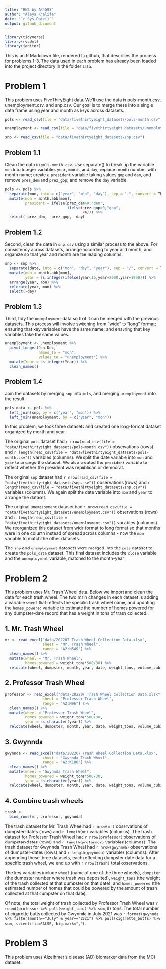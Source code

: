 ```yaml
---
title: "HW2 by AK4598"
author: "Aleya Khalifa"
date: "`r Sys.Date()`"
output: github_document
---
```


```r
library(tidyverse)
library(readxl)
library(janitor)
```

This is an R Markdown file, rendered to github, that describes the process for problems 1-3. The data used in each problem has already been loaded into the project directory in the folder `data`.

# Problem 1

This problem uses FiveThiryEight data. We’ll use the data in pols-month.csv, unemployment.csv, and snp.csv. Our goal is to merge these into a single data frame using year and month as keys across datasets.

```r
pols <- read_csv(file = "data/fivethirtyeight_datasets/pols-month.csv")

unemployment <- read_csv(file = "data/fivethirtyeight_datasets/unemployment.csv")

snp <- read_csv(file = "data/fivethirtyeight_datasets/snp.csv")
```

## Problem 1.1

Clean the data in `pols-month.csv`. Use separate() to break up the variable `mon` into integer variables `year`, `month`, and `day`; replace month number with month name; create a `president` variable taking values `gop` and `dem`, and remove `prez_dem` and `prez_gop`; and remove the `day` variable.

```r
pols <- pols %>% 
  separate(mon, into = c("year", "mon", "day"), sep = "-", convert = TRUE) %>%
  mutate(mon = month.abb[mon],
         president = ifelse(prez_dem>0,"dem",
                            ifelse(prez_gop>0,"gop",
                                   NA))) %>%
  select(-prez_dem, -prez_gop, -day)
```

## Problem 1.2

Second, clean the data in `snp.csv` using a similar process to the above. For consistency across datasets, arrange according to year and month, and organize so that year and month are the leading columns.

```r
snp <- snp %>%
  separate(date, into = c("mon", "day", "year"), sep = "/", convert = TRUE) %>% 
  mutate(mon = month.abb[mon],
         year = as.integer(ifelse(year<16,year+2000,year+1900))) %>%
  arrange(year, mon) %>%
  relocate(year, mon) %>%
  select(-day)
```


## Problem 1.3

Third, tidy the `unemployment` data so that it can be merged with the previous datasets. This process will involve switching from “wide” to “long” format; ensuring that key variables have the same name; and ensuring that key variables take the same values.

```r
unemployment <- unemployment %>%
  pivot_longer(Jan:Dec,
               names_to = "mon",
               values_to = "unemployment") %>%
  mutate(Year = as.integer(Year)) %>%
  clean_names()
```


## Problem 1.4

Join the datasets by merging `snp` into `pols`, and merging `unemployment` into the result.

```r
pols_data <- pols %>%
  left_join(snp, by = c("year", "mon")) %>%
  left_join(unemployment, by = c("year", "mon"))
```


In this problem, we took three datasets and created one long-format dataset organized by month and year. 

The original `pols` dataset had `r nrow(read_csv(file = "data/fivethirtyeight_datasets/pols-month.csv"))` observations (rows) and `r length(read_csv(file = "data/fivethirtyeight_datasets/pols-month.csv"))` variables (columns). We split the date variable into `mon` and `year` to arrange the dataset. We also created the `president` variable to reflect whether the president was republican or democrat.

The original `snp` dataset had `r nrow(read_csv(file = "data/fivethirtyeight_datasets/snp.csv"))` observations (rows) and `r length(read_csv(file = "data/fivethirtyeight_datasets/snp.csv"))` variables (columns). We again split the date variable into `mon` and `year` to arrange the dataset.

The original `unemployment` dataset had `r nrow(read_csv(file = "data/fivethirtyeight_datasets/unemployment.csv"))` observations (rows) and `r length(read_csv(file = "data/fivethirtyeight_datasets/unemployment.csv"))` variables (columns). We reorganized this dataset from wide format to long format so that months were in one column instead of spread across columns - now the `mon` variable to match the other datasets.

The `snp` and `unemployment` datasets were merged into the `pols` dataset to create the `pols_data` dataset. This final dataset includes the `close` variable and the `unemployment` variable, matched to the month-year.



# Problem 2

This problem uses Mr. Trash Wheel data. Below we import and clean the data for each trash wheel. The two main changes in each dataset is adding a variable `wheel` that reflects the specific trash wheel name, and updating the `homes_powered` variable to estimate the number of homes powered for any dumpster-date record that has a weight in tons of trash collected. 

## 1. Mr. Trash Wheel

```r
mr <- read_excel("data/202207 Trash Wheel Collection Data.xlsx",
                 sheet = "Mr. Trash Wheel",
                 range = "A2:N549") %>%
  clean_names() %>%
  mutate(wheel = "Mr. Trash Wheel",
         homes_powered = weight_tons*500/30) %>%
  relocate(wheel, dumpster, month, year, date, weight_tons, volume_cubic_yards, homes_powered)
```

## 2. Professor Trash Wheel

```r
professor <- read_excel("data/202207 Trash Wheel Collection Data.xlsx",
                 sheet = "Professor Trash Wheel",
                 range = "A2:M96") %>%
  clean_names() %>%
  mutate(wheel = "Professor Trash Wheel",
         homes_powered = weight_tons*500/30,
         year = as.character(year)) %>%
  relocate(wheel, dumpster, month, year, date, weight_tons, volume_cubic_yards, homes_powered)
```

## 3. Gwynnda

```r
gwynnda <- read_excel("data/202207 Trash Wheel Collection Data.xlsx",
                 sheet = "Gwynnda Trash Wheel",
                 range = "A2:K108") %>%
  clean_names() %>%
  mutate(wheel = "Gwynnda Trash Wheel",
         homes_powered = weight_tons*500/30,
         year = as.character(year)) %>%
  relocate(wheel, dumpster, month, year, date, weight_tons, volume_cubic_yards, homes_powered)
```

## 4. Combine trash wheels

```r
trash <- 
  bind_rows(mr, professor, gwynnda)
```


The trash dataset for Mr. Trash Wheel had `r nrow(mr)` observations of dumpster-dates (rows) and `r length(mr)` variables (columns). The trash dataset for Professor Trash Wheel had `r nrow(professor)` observations of dumpster-dates (rows) and `r length(professor)` variables (columns). The trash dataset for Gwynnda Trash Wheel had `r nrow(gwynnda)` observations of dumpster-dates (rows) and `r length(gwynnda)` variables (columns). After appending these three datasets, each reflecting dumpster-date data for a specific trash wheel, we end up with `r nrow(trash)` total observations. 

The key variables include `wheel` (name of one of the three wheels), `dumpster` (the dumpster number where trash was deposited), `weight_tons` (the weight of the trash collected at that dumpster on that date), and `homes_powered` (the estimated number of homes that could be powered by the amount of trash collected at that dumpster on that date). 

Of note, the total weight of trash collected by Professor Trash Wheel was `r round(professor %>% pull(weight_tons) %>% sum,0)` tons. The total number of cigarette butts collected by Gwynnda in July 2021 was `r format(gwynnda %>% filter(month=="July" & year=="2021") %>% pull(cigarette_butts) %>% sum, scientific=FALSE, big.mark=",")`.


# Problem 3

This problem uses Alzeihmer's disease (AD) biomarker data from the MCI dataset.

```r

```

